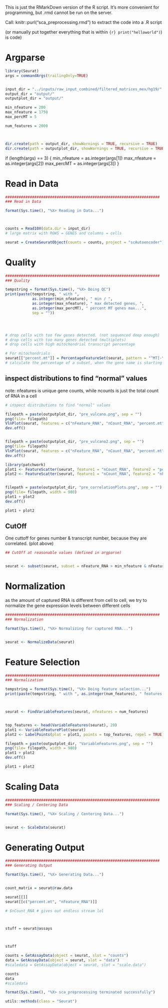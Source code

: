 


This is just the RMarkDown version of the R script. It's more convenient for programming, but .rmd cannot be run on the server.

Call: 
knitr::purl("sca_preprocessing.rmd")
to extract the code into a .R script

(or manually put together everything that is within ```{r} print("helloworld") ```) is code)





# Argparse

```r
library(Seurat)
args = commandArgs(trailingOnly=TRUE)


input_dir = "../inputs/raw_input_combined/filtered_matrices_mex/hg19/"
output_dir = "output/"
outputplot_dir = "output/"

min_nfeature = 200
max_nfeature = 1750
max_percMT = 5

num_features = 2000



dir.create(path = output_dir, showWarnings = TRUE, recursive = TRUE)
dir.create(path = outputplot_dir, showWarnings = TRUE, recursive = TRUE)
```

if (length(args) == 3) {
  min_nfeature = as.integer(args[1])
  max_nfeature = as.integer(args[2])
  max_percMT = as.integer(args[3])
}





# Read in Data

```r

#####################################################################
### Read in Data

format(Sys.time(), "%X> Reading in Data...")



counts = Read10X(data.dir = input_dir)
# large matrix with ROWS = GENES and columns = cells

seurat = CreateSeuratObject(counts = counts, project = "scAutoencoder")

```




# Quality

```r
#####################################################################
### Quality 

tempstring = format(Sys.time(), "%X> Doing QC")
print(paste(tempstring, " with ", 
            as.integer(min_nfeature), " min / ", 
            as.integer(max_nfeature), " max detected genes, ", 
            as.integer(max_percMT), " percent MT genes max...", 
            sep = ""))




# drop cells with too few genes detected. (not sequenced deep enough)
# drop cells with too many genes detected (multiplets)
# drop cells with high mitochondrial transcript percentage

# For mitochondrials
seurat[["percent.mt"]] = PercentageFeatureSet(seurat, pattern = "^MT[-\\.]")
# calculate the percentage of a subset, when the gene name is starting with (= "^") "MT-", "MT\" or "MT."
```






## inspect distributions to find "normal" values
note: nfeatures is unique gene counts, while ncounts is just the total count of RNA in a cell
```r
# inspect distributions to find "normal" values

filepath = paste(outputplot_dir, "pre_vulcano.png", sep = "")
png(file= filepath)
VlnPlot(seurat, features = c("nFeature_RNA", "nCount_RNA", "percent.mt"), ncol = 3)
dev.off()


filepath = paste(outputplot_dir, "pre_vulcano2.png", sep = "")
png(file= filepath)
VlnPlot(seurat, features = c("nFeature_RNA", "nCount_RNA", "percent.mt"), ncol = 3, pt.size=0)
dev.off()
```


```r
library(patchwork)
plot1 <- FeatureScatter(seurat, feature1 = "nCount_RNA", feature2 = "percent.mt")
plot2 <- FeatureScatter(seurat, feature1 = "nCount_RNA", feature2 = "nFeature_RNA")


filepath = paste(outputplot_dir, "pre_correlationPlots.png", sep = "")
png(file= filepath, width = 980)
plot1 + plot2
dev.off()

plot1 + plot2
```



## CutOff
One cuttoff for genes number & transcript number, because they are correlated. (plot above)
```r
## CutOff at reasonable values (defined in argparse)


seurat <- subset(seurat, subset = nFeature_RNA > min_nfeature & nFeature_RNA < max_nfeature & percent.mt < max_percMT)
```











# Normalization
as the amount of captured RNA is different from cell to cell, we try to normalize the gene expression levels between different cells


```r
#####################################################################
### Normalization

format(Sys.time(), "%X> Normalizing for captured RNA...")


seurat <- NormalizeData(seurat)


```






# Feature Selection

```r
#####################################################################
### Normalization

tempstring = format(Sys.time(), "%X> Doing feature selection...")
print(paste(tempstring, " with ", as.integer(num_features), " features...", sep = ""))



seurat <- FindVariableFeatures(seurat, nfeatures = num_features)


top_features <- head(VariableFeatures(seurat), 20)
plot1 <- VariableFeaturePlot(seurat)
plot2 <- LabelPoints(plot = plot1, points = top_features, repel = TRUE)

filepath = paste(outputplot_dir, "VariableFeatures.png", sep = "")
png(file= filepath, width = 980)
plot1 + plot2
dev.off()

plot1 + plot2

```



# Scaling Data
```r
#####################################################################
### Scaling / Centering Data

format(Sys.time(), "%X> Scaling / Centering Data...")


seurat <- ScaleData(seurat)
```







# Generating Output
```r
#####################################################################
### Generating Output

format(Sys.time(), "%X> Generating Data...")


count_matrix = seurat@raw.data


```





```r
seurat[[]]
seurat[[c("percent.mt", "nFeature_RNA")]]

# $nCount_RNA # gives out endless stream lol




```



```r
stuff = seurat@assays



stuff


```



```r


counts = GetAssayData(object = seurat, slot = "counts")
data = GetAssayData(object = seurat, slot = "data")
#scaledata = GetAssayData(object = seurat, slot = "scale.data")

counts
data
#scaledata

```













```r
format(Sys.time(), "%X> sca_preprocessing terminated successfully")
```



```r
utils::methods(class = "Seurat")
```





